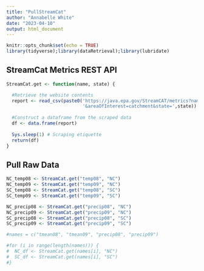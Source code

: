 ---
title: "PullStreamCat"
author: "Annabelle White"
date: "2023-04-10"
output: html_document
---

```{r setup, include=FALSE}
knitr::opts_chunk$set(echo = TRUE)
library(tidyverse);library(dataRetrieval);library(lubridate)
```

## StreamCat Metrics REST API

```{r function}

StreamCat.get <- function(name, state) {

  #Retrieve the website contents 
  report <- read_csv(paste0('https://java.epa.gov/StreamCAT/metrics?name=', name,
                            '&areaOfInterest=catchment&state=',state))
  
  #Construct a dataframe from the scraped data
  df <- data.frame(report)
  
  Sys.sleep(1) # Scraping etiquette
  return(df)
}

```

## Pull Raw Data

```{r pull raw data}

NC_temp08 <- StreamCat.get("temp08", "NC")
NC_temp09 <- StreamCat.get("temp09", "NC")
SC_temp08 <- StreamCat.get("temp08", "SC")
SC_temp09 <- StreamCat.get("temp09", "SC")

NC_precip08 <- StreamCat.get("precip08", "NC")
NC_precip09 <- StreamCat.get("precip09", "NC")
SC_precip08 <- StreamCat.get("precip08", "SC")
SC_precip09 <- StreamCat.get("precip09", "SC")

#names = c("tmean08", "tmean09", "precip08", "precip09")

#for (i in range(length(names))) {
#  NC_df <- StreamCat.get(names[i], "NC")
#  SC_df <- StreamCat.get(names[i], "SC")
#}

```

